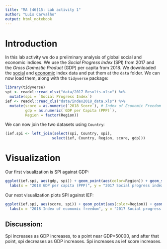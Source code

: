 ```yaml
---
title: "MA [46]15: Lab activity 1"
author: "Luis Carvalho"
output: html_notebook
---
```


# Introduction

In this lab activity we do a preliminary analysis of global social and economic indices. We use the *Social Progress Index* (SPI) from 2017 and the *Gross Domestic Product* (GDP) per capita from 2018. We downloaded the [social](https://www.socialprogressindex.com/assets/downloads/2017-Results.xlsx.zip) and [economic](http://api.worldbank.org/v2/en/indicator/NY.GDP.PCAP.PP.CD?downloadformat=excel) index data and put them at the `data` folder. We can now load them, along with the `tidyverse` package: 

```r
library(tidyverse)
spi <- readxl::read_xlsx("data/2017 Results.xlsx") %>%
  mutate(spi = `Social Progress Index`)
ief <- readxl::read_xls("data/index2018_data.xls") %>%
  mutate(score = as.numeric(`2018 Score`), # Index of Economic Freedom (IEF)
         gdp = as.numeric(`GDP per Capita (PPP)`),
         Region = factor(Region))
```

We can now join the two datasets using `Country`:

```r
(ief.spi <- left_join(select(spi, Country, spi),
                     select(ief, Country, Region, score, gdp)))
```


# Visualization

Our first visualization is SPI against GDP:

```r
ggplot(ief.spi, aes(gdp, spi)) + geom_point(aes(color=Region)) + geom_smooth() +
  labs(x = "2018 GDP per capita (PPP)", y = "2017 Social progress index")
```

Our next visualization plots SPI against IEF:

```r
ggplot(ief.spi, aes(score, spi)) + geom_point(aes(color=Region)) + geom_smooth() +
  labs(x = "2018 Index of economic freedom", y = "2017 Social progress index")
```

## Discussion: 
Spi increases as GDP increases, to a point near GDP=50000, and after that point, spi decreases as GDP increases. 
Spi increases as ief score increases.

